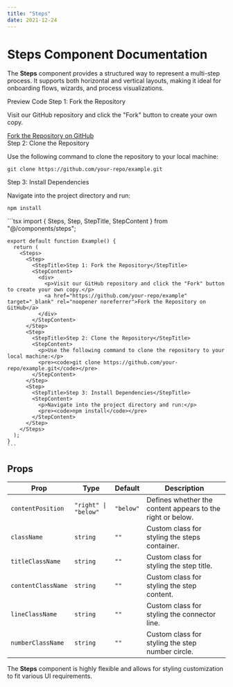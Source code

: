```yaml
---
title: "Steps"
date: 2021-12-24
---
```


# Steps Component Documentation

The **Steps** component provides a structured way to represent a multi-step process. It supports both horizontal and vertical layouts, making it ideal for onboarding flows, wizards, and process visualizations.

<Tabs defaultValue="preview" size="sm" className="w-full">
  <TabsList className="grid w-[30%] grid-cols-2">
    <Tab value="preview">Preview</Tab>
    <Tab value="code">Code</Tab>
  </TabsList>
  <TabsContent value="preview">
    <Preview>
      <Steps>
        <Step>
          <StepTitle>Step 1: Fork the Repository</StepTitle>
          <StepContent>
            <div>
              <p>Visit our GitHub repository and click the "Fork" button to create your own copy.</p>
              <a href="https://github.com/your-repo/example" target="_blank" rel="noopener noreferrer">Fork the Repository on GitHub</a>
            </div>
          </StepContent>
        </Step>
        <Step>
          <StepTitle>Step 2: Clone the Repository</StepTitle>
          <StepContent>
            <p>Use the following command to clone the repository to your local machine:</p>
            <pre><code>git clone https://github.com/your-repo/example.git</code></pre>
          </StepContent>
        </Step>
        <Step>
          <StepTitle>Step 3: Install Dependencies</StepTitle>
          <StepContent>
            <p>Navigate into the project directory and run:</p>
            <pre><code>npm install</code></pre>
          </StepContent>
        </Step>
      </Steps>
    </Preview>
  </TabsContent>
  <TabsContent value="code">
    ```tsx
    import { Steps, Step, StepTitle, StepContent } from "@/components/steps";

    export default function Example() {
      return (
        <Steps>
          <Step>
            <StepTitle>Step 1: Fork the Repository</StepTitle>
            <StepContent>
              <div>
                <p>Visit our GitHub repository and click the "Fork" button to create your own copy.</p>
                <a href="https://github.com/your-repo/example" target="_blank" rel="noopener noreferrer">Fork the Repository on GitHub</a>
              </div>
            </StepContent>
          </Step>
          <Step>
            <StepTitle>Step 2: Clone the Repository</StepTitle>
            <StepContent>
              <p>Use the following command to clone the repository to your local machine:</p>
              <pre><code>git clone https://github.com/your-repo/example.git</code></pre>
            </StepContent>
          </Step>
          <Step>
            <StepTitle>Step 3: Install Dependencies</StepTitle>
            <StepContent>
              <p>Navigate into the project directory and run:</p>
              <pre><code>npm install</code></pre>
            </StepContent>
          </Step>
        </Steps>
      );
    }
    ```
  </TabsContent>
</Tabs>

## Props

| Prop               | Type                                      | Default    | Description                                                   |
|--------------------|-----------------------------------------|------------|---------------------------------------------------------------|
| `contentPosition`  | `"right" \| "below"`                   | `"below"`  | Defines whether the content appears to the right or below.   |
| `className`        | `string`                                | `""`       | Custom class for styling the steps container.               |
| `titleClassName`   | `string`                                | `""`       | Custom class for styling the step title.                    |
| `contentClassName` | `string`                                | `""`       | Custom class for styling the step content.                  |
| `lineClassName`    | `string`                                | `""`       | Custom class for styling the connector line.                |
| `numberClassName`  | `string`                                | `""`       | Custom class for styling the step number circle.            |

The **Steps** component is highly flexible and allows for styling customization to fit various UI requirements.

